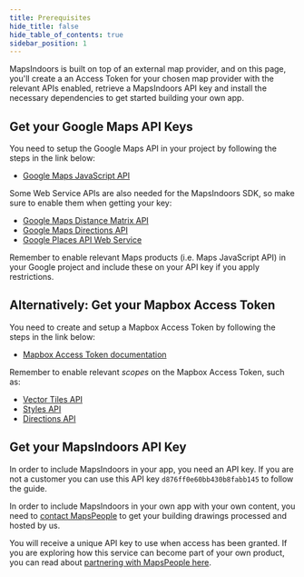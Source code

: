 ```yaml
---
title: Prerequisites
hide_title: false
hide_table_of_contents: true
sidebar_position: 1
---
```


MapsIndoors is built on top of an external map provider, and on this page, you'll create a an Access Token for your chosen map provider with the relevant APIs enabled, retrieve a MapsIndoors API key and install the necessary dependencies to get started building your own app.

## Get your Google Maps API Keys

You need to setup the Google Maps API in your project by following the steps in the link below:

* [Google Maps JavaScript API](https://developers.google.com/maps/documentation/javascript/get-api-key)

Some Web Service APIs are also needed for the MapsIndoors SDK, so make sure to enable them when getting your key:

* [Google Maps Distance Matrix API](https://developers.google.com/maps/documentation/distance-matrix/start)
* [Google Maps Directions API](https://developers.google.com/maps/documentation/directions/start)
* [Google Places API Web Service](https://developers.google.com/places/web-service/intro)

Remember to enable relevant Maps products (i.e. Maps JavaScript API) in your Google project and include these on your API key if you apply restrictions.

## Alternatively: Get your Mapbox Access Token

You need to create and setup a Mapbox Access Token by following the steps in the link below:

* [Mapbox Access Token documentation](https://docs.mapbox.com/help/getting-started/access-tokens/)

Remember to enable relevant *scopes* on the Mapbox Access Token, such as:

* [Vector Tiles API](https://docs.mapbox.com/api/maps/vector-tiles/)
* [Styles API](https://docs.mapbox.com/api/maps/styles/)
* [Directions API](https://docs.mapbox.com/api/navigation/directions/)

## Get your MapsIndoors API Key

In order to include MapsIndoors in your app, you need an API key. If you are not a customer you can use this API key `d876ff0e60bb430b8fabb145` to follow the guide.

In order to include MapsIndoors in your own app with your own content, you need to [contact MapsPeople](https://resources.mapspeople.com/contact-us) to get your building drawings processed and hosted by us.

You will receive a unique API key to use when access has been granted. If you are exploring how this service can become part of your own product, you can read about [partnering with MapsPeople here](https://www.mapspeople.com/become-a-partner).

